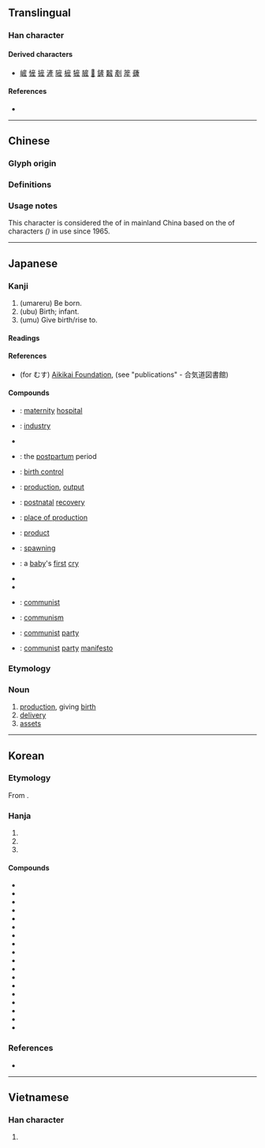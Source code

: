 {{also|产|產}}
{{character info}}
==Translingual==
{{Han simplified forms|產|産|产}}

===Han character===
{{Han char|rn=100|rad=生|as=06|sn=11|four=|canj=YHHQM|ids=⿸产生}}

====Derived characters====
* [[嵼]] [[㦃]] [[摌]] [[滻]] [[隡]] [[㯆]] [[㹌]] [[䐮]] [[𨄉]] [[鏟]] [[䊲]] [[剷]] [[簅]] [[虄]]

====References====
* {{Han ref|kx=0755.111|dkj=21684|hdz=42577.150|uh=7523|ud=29987}}

----

==Chinese==

===Glyph origin===
{{Han etym}}

===Definitions===
{{zh-see|產|vt}}

===Usage notes===
This character is considered the {{w|traditional Chinese characters|traditional form}} of {{zh-l|产}} in mainland China based on the {{w|zh:新字形|standardized form}} of characters ''({{w|Xin Zixing}})'' in use since 1965.

----

==Japanese==

===Kanji===
{{ja-kanji|grade=4|rs=生06|kyu=產}} <!-- No kyūjitai listed in Jōyō kanji 2010. 產 character lacks JIS support -->

# (umareru) Be born.
# (ubu) Birth; infant.
# (umu) Give birth/rise to.

====Readings====
{{ja-readings
|goon=せん
|kanon=さん
|kun=う-まれる, うぶ-, う-む, む-す
}}

====References====
* (for むす) [http://www.aikikai.or.jp Aikikai Foundation], (see "publications" - 合気道図書館)

====Compounds====
{{top2}}
* {{ja-r|産院|さんいん}}: [[maternity]] [[hospital]]
* {{ja-r|産業|さんぎょう}}: [[industry]]
* {{ja-r|産気|さんけ}}
* {{ja-r|産後|さんご}}: the [[postpartum]] period
* {{ja-r|産児制限|さんじ せいげん}}: [[birth control]]
* {{ja-r|産出|さんしゅつ}}: [[production]], [[output]]
* {{ja-r|産褥|さんじょく}}: [[postnatal]] [[recovery]]
* {{ja-r|産地|さんち}}: [[place of production]]
* {{ja-r|産物|さんぶつ}}: [[product]]
* {{ja-r|産卵|さんらん}}: [[spawning]]
* {{ja-r|産声|うぶごえ}}: a [[baby]]'s [[first]] [[cry]]
* {{ja-r|流産|りゅうざん}}
* {{ja-r|日産|にっさん}}
* {{ja-r|共産|きょうさん}}: [[communist]]
* {{ja-r|共産主義|きょうさんしゅぎ}}: [[communism]]
* {{ja-r|共産党|きょうさんとう}}: [[communist]] [[party]]
* {{ja-r|共産党宣言|きょうさんとう せんげん}}: [[communist]] [[party]] [[manifesto]]
{{bottom}}

===Etymology===
{{ja-kanjitab|さん|yomi=o}}

===Noun===
{{ja-noun|さん|kyu=產}}
# [[production]], giving [[birth]]
# [[delivery]]
# [[assets]]

----

==Korean==

===Etymology===
From {{der|ko|ltc|-}} {{ltc-l|産}}. {{hanja-hunmong|산〮|san|天倫#상33B}}

===Hanja===
{{ko-hanja-search}}
{{ko-hanja|낳다|낳을|산}}

# {{hanja form of|산|being [[born]]; [[birth]]}}
# {{hanja form of|산|[[product]]}}
# {{hanja form of|산|[[property]]}}

====Compounds====
{{der-top3|Compounds}}
* {{ko-l|다산|多産}}
* {{ko-l|산후|産後}}
* {{ko-l|산지|産地}}
* {{ko-l|산기|産期}}
* {{ko-l|산실|産室}}
* {{ko-l|산월|産月}}
* {{ko-l|산출|産出}}
* {{ko-l|[[유산]]/[[류산]]|流産}}
* {{ko-l|생산|[[production]]|生産}}
* {{ko-l|출산|[[childbirth]]|出産}}
* {{ko-l|재산|[[property]]|財産}}
* {{ko-l|산업|[[industry]]|産業}}
* {{ko-l|산물|[[product]]|産物}}
* {{ko-l|국산|[[domestic]] [[product]]|國産}}
* {{ko-l|수산|[[marine]] [[products]]|水産}}
* {{ko-l|임산부|[[pregnant]] [[woman]]|妊産婦}}
* {{ko-l|공산당|[[communist party]]|共産黨}}
* {{ko-l|공산주의|[[communism]]|共産主義}}
{{der-bottom}}

===References===
* {{R:hanjadoc|7604}}

----

==Vietnamese==

===Han character===
{{vi-readings|reading=sản|rs=生06}}

# {{rfdef|vi|sort=生06}}